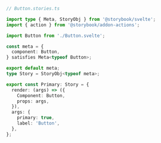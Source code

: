 ```ts
// Button.stories.ts

import type { Meta, StoryObj } from '@storybook/svelte';
import { action } from '@storybook/addon-actions';

import Button from './Button.svelte';

const meta = {
  component: Button,
} satisfies Meta<typeof Button>;

export default meta;
type Story = StoryObj<typeof meta>;

export const Primary: Story = {
  render: (args) => ({
    Component: Button,
    props: args,
  }),
  args: {
    primary: true,
    label: 'Button',
  },
};
```
